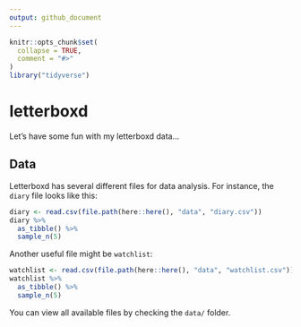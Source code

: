 ```yaml
---
output: github_document
---
```


<!-- README.md is generated from README.Rmd. Please edit that file -->

```r
knitr::opts_chunk$set(
  collapse = TRUE,
  comment = "#>"
)
library("tidyverse")
```
# letterboxd

<!-- badges: start -->
<!-- badges: end -->

Let's have some fun with my letterboxd data...

## Data

Letterboxd has several different files for data analysis. For instance, the `diary` file looks like this:
```r
diary <- read.csv(file.path(here::here(), "data", "diary.csv"))
diary %>% 
  as_tibble() %>% 
  sample_n(5)
```

Another useful file might be `watchlist`:
```r
watchlist <- read.csv(file.path(here::here(), "data", "watchlist.csv"))
watchlist %>% 
  as_tibble() %>% 
  sample_n(5)
```

You can view all available files by checking the `data/` folder.